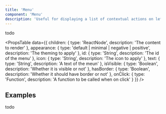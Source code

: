 ```yaml
---
title: 'Menu'
component: 'Menu'
description: 'Useful for displaying a list of contextual actions on left click.'
---
```


todo

<PropsTable
  data={{
    children: {
      type: 'ReactNode',
      description: 'The content to render'
    },
    appearance: {
      type: 'default | minimal | negative | positive',
      description: 'The theming to apply'
    },
    id: {
      type: 'String',
      description: 'The id of the menu'
    },
    icon: {
      type: 'String',
      description: 'The icon to apply'
    },
    text: {
      type: 'String',
      description: 'A text of the meun'
    },
    isVisible: {
      type: 'Boolean',
      description: 'Whether it is visible or not'
    },
    hasBorder: {
      type: 'Boolean',
      description: 'Whether it should have border or not'
    },
    onClick: {
      type: 'Function',
      description: 'A function to be called when on click'
    }
  }}
/>

## Examples

todo
